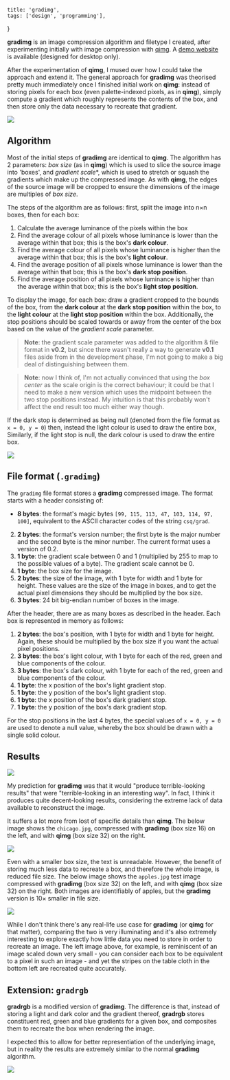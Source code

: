     title: 'gradimg',
    tags: ['design', 'programming'],
}

**gradimg** is an image compression algorithm and filetype I created, after experimenting initially with image compression with [qimg](qimg). A [demo website](https://qimg-demo.vercel.app/) is available (designed for desktop only).

After the experimentation of **qimg**, I mused over how I could take the approach and extend it. The general approach for **gradimg** was theorised pretty much immediately once I finished initial work on **qimg**: instead of storing pixels for each box (even palette-indexed pixels, as in **qimg**), simply compute a gradient which roughly represents the contents of the box, and then store only the data necessary to recreate that gradient.

<Image src="https://cesque.com/storage/24/05/14/186866573553.jpeg" full />

## Algorithm

Most of the initial steps of **gradimg** are identical to **qimg**. The algorithm has 2 parameters: *box size* (as in **qimg**) which is used to slice the source image into 'boxes', and *gradient scale**, which is used to stretch or squash the gradients which make up the compressed image. As with **qimg**, the edges of the source image will be cropped to ensure the dimensions of the image are multiples of *box size*.

The steps of the algorithm are as follows: first, split the image into n×n boxes, then for each box:

1. Calculate the average luminance of the pixels within the box
2. Find the average colour of all pixels whose luminance is lower than the average within that box; this is the box's **dark colour**.
3. Find the average colour of all pixels whose luminance is higher than the average within that box; this is the box's **light colour**.
4. Find the average position of all pixels whose luminance is lower than the average within that box; this is the box's **dark stop position**.
5. Find the average position of all pixels whose luminance is higher than the average within that box; this is the box's **light stop position**.

To display the image, for each box: draw a gradient cropped to the bounds of the box, from the **dark colour** at the **dark stop position** within the box, to the **light colour** at the **light stop position** within the box. Additionally, the stop positions should be scaled towards or away from the center of the box based on the value of the *gradient scale* parameter.

> **Note**: the gradient scale parameter was added to the algorithm & file format in **v0.2**, but since there wasn't really a way to generate **v0.1** files aside from in the development phase, I'm not going to make a big deal of distinguishing between them.

> **Note**: now I think of, I'm not actually convinced that using the *box center* as the scale origin is the correct behaviour; it could be that I need to make a new version which uses the midpoint between the two stop positions instead. My intuition is that this probably won't affect the end result too much either way though.

If the dark stop is determined as being null (denoted from the file format as `x = 0, y = 0`) then, instead the light colour is used to draw the entire box, Similarly, if the light stop is null, the dark colour is used to draw the entire box. 

<Image src="https://cesque.com/storage/24/05/14/105860320433.jpg" wide caption="the test input, apples.jpg, compressed at box sizes 16, 32, 64, 128 (with default gradient scale of 0.5)" />

## File format (`.gradimg`)

The `gradimg` file format stores a **gradimg** compressed image. The format starts with a header consisting of:

- **8 bytes**: the format's magic bytes `[99, 115, 113, 47, 103, 114, 97, 100]`, equivalent to the ASCII character codes of the string `csq/grad`.
2. **2 bytes**: the format's version number; the first byte is the major number and the second byte is the minor number. The current format uses a version of 0.2.
3. **1 byte**: the gradient scale between 0 and 1 (multiplied by 255 to map to the possible values of a byte). The gradient scale cannot be 0.
4. **1 byte**: the box size for the image.
5. **2 bytes**: the size of the image, with 1 byte for width and 1 byte for height. These values are the size of the image in boxes, and to get the actual pixel dimensions they should be multiplied by the box size.
6. **3 bytes**: 24 bit big-endian number of boxes in the image.

After the header, there are as many boxes as described in the header. Each box is represented in memory as follows:

1. **2 bytes**: the box's position, with 1 byte for width and 1 byte for height. Again, these should be multiplied by the box size if you want the actual pixel positions.
2. **3 bytes**: the box's light colour, with 1 byte for each of the red, green and blue components of the colour.
3. **3 bytes**: the box's dark colour, with 1 byte for each of the red, green and blue components of the colour.
4. **1 byte**: the x position of the box's light gradient stop.
5. **1 byte**: the y position of the box's light gradient stop.
6. **1 byte**: the x position of the box's dark gradient stop.
7. **1 byte**: the y position of the box's dark gradient stop.

For the stop positions in the last 4 bytes, the special values of `x = 0, y = 0` are used to denote a null value, whereby the box should be drawn with a single solid colour.

## Results

<Image src="https://cesque.com/storage/24/05/14/039563159809.jpg" wide />

My prediction for **gradimg** was that it would "produce terrible-looking results" that were "terrible-looking in an interesting way". In fact, I think it produces quite decent-looking results, considering the extreme lack of data available to reconstruct the image.

It suffers a lot more from lost of specific details than **qimg**. The below image shows the `chicago.jpg`, compressed with **gradimg** (box size 16) on the left, and with **qimg** (box size 32) on the right.

<Image src="https://cesque.com/storage/24/05/14/086548750312.jpg" wide />

Even with a smaller box size, the text is unreadable. However, the benefit of storing much less data to recreate a box, and therefore the whole image, is reduced file size. The below image shows the `apples.jpg` test image compressed with **gradimg** (box size 32) on the left, and with **qimg** (box size 32) on the right. Both images are identifiably of apples, but the **gradimg** version is 10× smaller in file size.

<Image src="https://cesque.com/storage/24/05/14/097732228844.jpg" wide />

While I don't think there's any real-life use case for **gradimg** (or **qimg** for that matter), comparing the two is very illuminating and it's also extremely interesting to explore exactly how little data you need to store in order to recreate an image. The left image above, for example, is reminiscent of an image scaled down very small - you can consider each box to be equivalent to a pixel in such an image - and yet the stripes on the table cloth in the bottom left are recreated quite accurately.

## Extension: `gradrgb`

**gradrgb** is a modified version of **gradimg**. The difference is that, instead of storing a light and dark color and the gradient thereof, **gradrgb** stores constituent red, green and blue gradients for a given box, and composites them to recreate the box when rendering the image.

I expected this to allow for better representiation of the underlying image, but in reality the results are extremely similar to the normal **gradimg** algorithm.

<Image src="https://cesque.com/storage/24/05/14/494137735320.jpeg" wide />